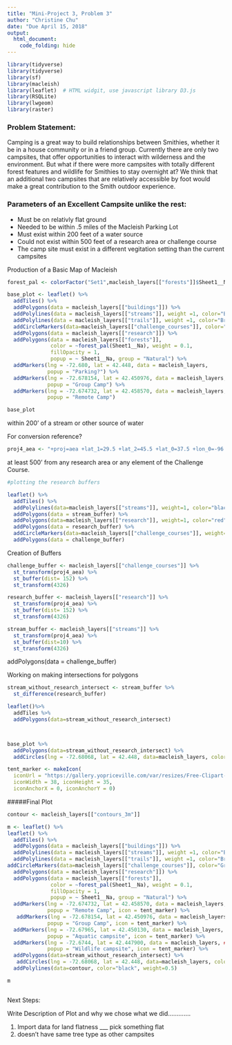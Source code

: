 ```yaml
---
title: "Mini-Project 3, Problem 3"
author: "Christine Chu"
date: "Due April 15, 2018"
output: 
  html_document:
    code_folding: hide
--- 
```


```r
library(tidyverse)  
library(tidyverse)
library(sf)
library(macleish)
library(leaflet)  # HTML widgit, use javascript library D3.js
library(RSQLite)
library(lwgeom) 
library(raster) 

```


### Problem Statement: 
Camping is a great way to build relationships between Smithies, whether it be in a house community or in a friend group. Currently there are only two campsites, that offer opportunities to interact with wilderness and the environment. But what if there were more campsites with totally different forest features and wildlife for Smithies to stay overnight at? We think that an additional two campsites that are relatively accessible by foot would make a great contribution to the Smith outdoor experience. 


### Parameters of an Excellent Campsite unlike the rest:

* Must be on relativly flat ground
* Needed to be within .5 miles of the Macleish Parking Lot 
* Must exist within 200 feet of a water source 
* Could not exist within 500 feet of a research area or challenge course
* The camp site must exist in a different vegitation setting than the current campsites 



Production of a Basic Map of Macleish 
```r
forest_pal <- colorFactor("Set1",macleish_layers[["forests"]]$Sheet1__Na)

base_plot <- leaflet() %>%
  addTiles() %>%
  addPolygons(data = macleish_layers[["buildings"]]) %>%
  addPolylines(data = macleish_layers[["streams"]], weight =1, color="Blue") %>%
  addPolylines(data = macleish_layers[["trails"]], weight =1, color="Brown") %>%
  addCircleMarkers(data=macleish_layers[["challenge_courses"]], color="Green", weight=.1) %>%
  addPolygons(data = macleish_layers[["research"]]) %>%
  addPolygons(data = macleish_layers[["forests"]], 
              color = ~forest_pal(Sheet1__Na), weight = 0.1, 
              fillOpacity = 1,
              popup = ~ Sheet1__Na, group = "Natural") %>%
  addMarkers(lng = -72.680, lat = 42.448, data = macleish_layers,
             popup = "Parking?") %>% 
  addMarkers(lng = -72.678154, lat = 42.450976, data = macleish_layers,
             popup = "Group Camp") %>% 
  addMarkers(lng = -72.674732, lat = 42.458570, data = macleish_layers,
             popup = "Remote Camp") 

base_plot 
```

   
within 200’ of a stream or other source of water


For conversion reference? 
```r
proj4_aea <- "+proj=aea +lat_1=29.5 +lat_2=45.5 +lat_0=37.5 +lon_0=-96 +x_0=0 +y_0=0 +ellps=GRS80 +datum=NAD83 +units=m +no_defs"
```


at least 500’ from any research area or any element of the Challenge Course.
```r


#plotting the research buffers 

leaflet() %>%
  addTiles() %>%
  addPolylines(data=macleish_layers[["streams"]], weight=1, color="black") %>%
  addPolygons(data = stream_buffer) %>%
  addPolygons(data=macleish_layers[["research"]], weight=1, color="red") %>%
  addPolygons(data = research_buffer) %>% 
  addCircleMarkers(data=macleish_layers[["challenge_courses"]], weight=1, color="black") %>% 
  addPolygons(data = challenge_buffer)


```


Creation of Buffers
```r
challenge_buffer <- macleish_layers[["challenge_courses"]] %>%
  st_transform(proj4_aea) %>%
  st_buffer(dist= 152) %>%
  st_transform(4326)

research_buffer <- macleish_layers[["research"]] %>%
  st_transform(proj4_aea) %>%
  st_buffer(dist= 152) %>%
  st_transform(4326)

stream_buffer <- macleish_layers[["streams"]] %>%
  st_transform(proj4_aea) %>%
  st_buffer(dist=10) %>%
  st_transform(4326)
```
  addPolygons(data = challenge_buffer)


Working on making intersections for polygons 
```r
stream_without_research_intersect <- stream_buffer %>%
  st_difference(research_buffer)

leaflet()%>%
  addTiles %>%
  addPolygons(data=stream_without_research_intersect)



base_plot %>%
  addPolygons(data=stream_without_research_intersect) %>%
  addCircles(lng = -72.68068, lat = 42.448, data=macleish_layers, color="Green", weight=.5, radius=804)

```

```r
tent_marker <- makeIcon(
  iconUrl = "https://gallery.yopriceville.com/var/resizes/Free-Clipart-Pictures/Summer-Vacation-PNG/Green_Tent_PNG_Clipart_Picture.png?m=1507172108",
  iconWidth = 38, iconHeight = 35,
  iconAnchorX = 0, iconAnchorY = 0)
```


#####Final Plot
```r

contour <- macleish_layers[["contours_3m"]]

m <- leaflet() %>% 
leaflet() %>%
  addTiles() %>%
  addPolygons(data = macleish_layers[["buildings"]]) %>%
  addPolylines(data = macleish_layers[["streams"]], weight =1, color="Blue") %>%
  addPolylines(data = macleish_layers[["trails"]], weight =1, color="Brown") %>%
addCircleMarkers(data=macleish_layers[["challenge_courses"]], color="Green", weight=.1) %>%
  addPolygons(data = macleish_layers[["research"]]) %>%
  addPolygons(data = macleish_layers[["forests"]], 
              color = ~forest_pal(Sheet1__Na), weight = 0.1, 
              fillOpacity = 1,
              popup = ~ Sheet1__Na, group = "Natural") %>%
  addMarkers(lng = -72.674732, lat = 42.458570, data = macleish_layers,
             popup = "Remote Camp", icon = tent_marker) %>% 
   addMarkers(lng = -72.678154, lat = 42.450976, data = macleish_layers,
             popup = "Group Camp", icon = tent_marker) %>%
  addMarkers(lng = -72.67965, lat = 42.450130, data = macleish_layers,  #### Unique option 1
             popup = "Aquatic campsite", icon = tent_marker) %>% 
  addMarkers(lng = -72.6744, lat = 42.447900, data = macleish_layers, #### unique option 2
             popup = "Wildlife campsite", icon = tent_marker) %>%
  addPolygons(data=stream_without_research_intersect) %>% 
   addCircles(lng = -72.68068, lat = 42.448, data=macleish_layers, color="Green", weight=.5, radius=804) %>%  
  addPolylines(data=contour, color="black", weight=0.5) 

m



```


Next Steps:

Write Description of Plot and why we chose what we did.............

1. Import data for land flatness ___ pick something flat
2. doesn't have same tree type as other campsites


















